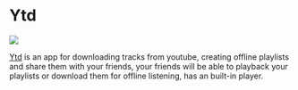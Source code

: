 
# Ytd

<p>
   <img src="/img/showcase/ytd.png"></img><br/>
</p>

[Ytd](https://github.com/marcio199226/ytd/tree/v2-wails) is an app for downloading tracks from youtube, creating offline playlists and share them with your friends, your friends will be able to playback your playlists or download them for offline listening, has an built-in player.

